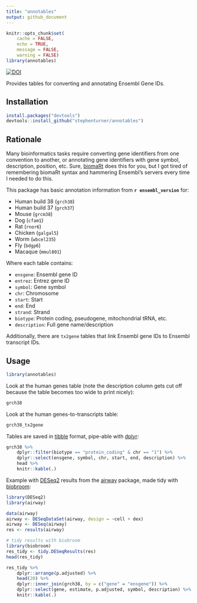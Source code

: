 ```yaml
---
title: "annotables"
output: github_document
---
```


```r
knitr::opts_chunk$set(
    cache = FALSE,
    echo = TRUE,
    message = FALSE,
    warning = FALSE)
library(annotables)
```

[![DOI](https://zenodo.org/badge/3882/stephenturner/annotables.svg)](https://zenodo.org/badge/latestdoi/3882/stephenturner/annotables)

Provides tables for converting and annotating Ensembl Gene IDs.

## Installation

```r
install.packages("devtools")
devtools::install_github("stephenturner/annotables")
```

## Rationale

Many bioinformatics tasks require converting gene identifiers from one convention to another, or annotating gene identifiers with gene symbol, description, position, etc. Sure, [biomaRt](https://bioconductor.org/packages/release/bioc/html/biomaRt.html) does this for you, but I got tired of remembering biomaRt syntax and hammering Ensembl's servers every time I needed to do this.

This package has basic annotation information from **`r ensembl_version`** for:

-   Human build 38 (`grch38`)
-   Human build 37 (`grch37`)
-   Mouse (`grcm38`)
-   Dog (`cfam1`)
-   Rat (`rnor6`)
-   Chicken (`galgal5`)
-   Worm (`wbcel235`)
-   Fly (`bdgp6`)
-   Macaque (`mmul801`)

Where each table contains:

-   `ensgene`: Ensembl gene ID
-   `entrez`: Entrez gene ID
-   `symbol`: Gene symbol
-   `chr`: Chromosome
-   `start`: Start
-   `end`: End
-   `strand`: Strand
-   `biotype`: Protein coding, pseudogene, mitochondrial tRNA, etc.
-   `description`: Full gene name/description

Additionally, there are `tx2gene` tables that link Ensembl gene IDs to Ensembl transcript IDs.

## Usage

```r
library(annotables)
```

Look at the human genes table (note the description column gets cut off because the table becomes too wide to print nicely):

```r
grch38
```

Look at the human genes-to-transcripts table:

```r
grch38_tx2gene
```

Tables are saved in [tibble](http://tibble.tidyverse.org) format, pipe-able with [dplyr](http://dplyr.tidyverse.org):

```r
grch38 %>% 
    dplyr::filter(biotype == "protein_coding" & chr == "1") %>% 
    dplyr::select(ensgene, symbol, chr, start, end, description) %>% 
    head %>% 
    knitr::kable(.)
```

Example with [DESeq2](https://bioconductor.org/packages/release/bioc/html/DESeq2.html) results from the [airway](https://bioconductor.org/packages/release/data/experiment/html/airway.html) package, made tidy with [biobroom](http://www.bioconductor.org/packages/devel/bioc/html/biobroom.html):

```r
library(DESeq2)
library(airway)

data(airway)
airway <- DESeqDataSet(airway, design = ~cell + dex)
airway <- DESeq(airway)
res <- results(airway)

# tidy results with biobroom
library(biobroom)
res_tidy <- tidy.DESeqResults(res)
head(res_tidy)
```

```r
res_tidy %>% 
    dplyr::arrange(p.adjusted) %>% 
    head(20) %>% 
    dplyr::inner_join(grch38, by = c("gene" = "ensgene")) %>% 
    dplyr::select(gene, estimate, p.adjusted, symbol, description) %>% 
    knitr::kable(.)
```
